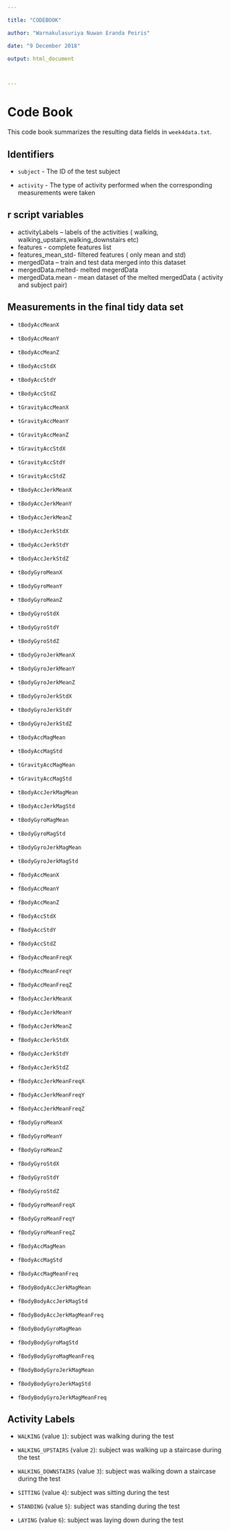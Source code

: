 ```yaml
---

title: "CODEBOOK"

author: "Warnakulasuriya Nuwan Eranda Peiris"

date: "9 December 2018"

output: html_document



---
```


# Code Book



This code book summarizes the resulting data fields in `week4data.txt`.



## Identifiers



* `subject` - The ID of the test subject

* `activity` - The type of activity performed when the corresponding measurements were taken

## r script variables
* activityLabels -- labels of the activities ( walking, walking_upstairs,walking_downstairs etc)
* features - complete features list
* features_mean_std- filtered features ( only mean and std)
* mergedData -- train and test data merged into this dataset
* mergedData.melted- melted megerdData 
* mergedData.mean - mean dataset of the melted mergedData ( activity and subject pair)

## Measurements in the final tidy data set

* `tBodyAccMeanX`

* `tBodyAccMeanY`

* `tBodyAccMeanZ`

* `tBodyAccStdX`

* `tBodyAccStdY`

* `tBodyAccStdZ`

* `tGravityAccMeanX`

* `tGravityAccMeanY`

* `tGravityAccMeanZ`

* `tGravityAccStdX`

* `tGravityAccStdY`

* `tGravityAccStdZ`

* `tBodyAccJerkMeanX`

* `tBodyAccJerkMeanY`

* `tBodyAccJerkMeanZ`

* `tBodyAccJerkStdX`

* `tBodyAccJerkStdY`

* `tBodyAccJerkStdZ`

* `tBodyGyroMeanX`

* `tBodyGyroMeanY`

* `tBodyGyroMeanZ`

* `tBodyGyroStdX`

* `tBodyGyroStdY`

* `tBodyGyroStdZ`

* `tBodyGyroJerkMeanX`

* `tBodyGyroJerkMeanY`

* `tBodyGyroJerkMeanZ`

* `tBodyGyroJerkStdX`

* `tBodyGyroJerkStdY`

* `tBodyGyroJerkStdZ`

* `tBodyAccMagMean`

* `tBodyAccMagStd`

* `tGravityAccMagMean`

* `tGravityAccMagStd`

* `tBodyAccJerkMagMean`

* `tBodyAccJerkMagStd`

* `tBodyGyroMagMean`

* `tBodyGyroMagStd`

* `tBodyGyroJerkMagMean`

* `tBodyGyroJerkMagStd`

* `fBodyAccMeanX`

* `fBodyAccMeanY`

* `fBodyAccMeanZ`

* `fBodyAccStdX`

* `fBodyAccStdY`

* `fBodyAccStdZ`

* `fBodyAccMeanFreqX`

* `fBodyAccMeanFreqY`

* `fBodyAccMeanFreqZ`

* `fBodyAccJerkMeanX`

* `fBodyAccJerkMeanY`

* `fBodyAccJerkMeanZ`

* `fBodyAccJerkStdX`

* `fBodyAccJerkStdY`

* `fBodyAccJerkStdZ`

* `fBodyAccJerkMeanFreqX`

* `fBodyAccJerkMeanFreqY`

* `fBodyAccJerkMeanFreqZ`

* `fBodyGyroMeanX`

* `fBodyGyroMeanY`

* `fBodyGyroMeanZ`

* `fBodyGyroStdX`

* `fBodyGyroStdY`

* `fBodyGyroStdZ`

* `fBodyGyroMeanFreqX`

* `fBodyGyroMeanFreqY`

* `fBodyGyroMeanFreqZ`

* `fBodyAccMagMean`

* `fBodyAccMagStd`

* `fBodyAccMagMeanFreq`

* `fBodyBodyAccJerkMagMean`

* `fBodyBodyAccJerkMagStd`

* `fBodyBodyAccJerkMagMeanFreq`

* `fBodyBodyGyroMagMean`

* `fBodyBodyGyroMagStd`

* `fBodyBodyGyroMagMeanFreq`

* `fBodyBodyGyroJerkMagMean`

* `fBodyBodyGyroJerkMagStd`

* `fBodyBodyGyroJerkMagMeanFreq`



## Activity Labels



* `WALKING` (value `1`): subject was walking during the test

* `WALKING_UPSTAIRS` (value `2`): subject was walking up a staircase during the test

* `WALKING_DOWNSTAIRS` (value `3`): subject was walking down a staircase during the test

* `SITTING` (value `4`): subject was sitting during the test

* `STANDING` (value `5`): subject was standing during the test

* `LAYING` (value `6`): subject was laying down during the test
